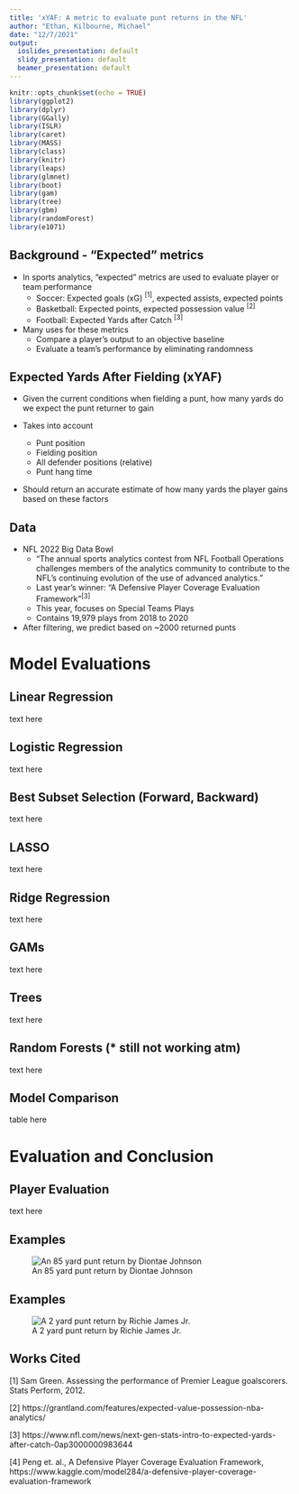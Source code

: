 ```yaml
---
title: 'xYAF: A metric to evaluate punt returns in the NFL'
author: "Ethan, Kilbourne, Michael"
date: "12/7/2021"
output:
  ioslides_presentation: default
  slidy_presentation: default
  beamer_presentation: default
---
```


```r
knitr::opts_chunk$set(echo = TRUE)
library(ggplot2)
library(dplyr)
library(GGally)
library(ISLR)
library(caret)
library(MASS)
library(class)
library(knitr)
library(leaps)
library(glmnet)
library(boot)
library(gam)
library(tree)
library(gbm)
library(randomForest)
library(e1071)

```

## Background - "Expected" metrics

- In sports analytics, "expected" metrics are used to evaluate player or team performance
  - Soccer: Expected goals (xG) $^{[1]}$, expected assists, expected points
  - Basketball: Expected points, expected possession value $^{[2]}$
  - Football: Expected Yards after Catch $^{[3]}$
  
- Many uses for these metrics
  - Compare a player's output to an objective baseline
  - Evaluate a team's performance by eliminating randomness
  
## Expected Yards After Fielding (xYAF)

- Given the current conditions when fielding a punt, how many yards do we expect the punt returner to gain

- Takes into account
  - Punt position
  - Fielding position
  - All defender positions (relative)
  - Punt hang time
  
- Should return an accurate estimate of how many yards the player gains based on these factors

## Data

- NFL 2022 Big Data Bowl
  - "The annual sports analytics contest from NFL Football Operations challenges members of the analytics community to contribute to the NFL’s continuing evolution of the use of advanced analytics."
  - Last year's winner: "A Defensive Player Coverage Evaluation Framework"$^{[3]}$
  - This year, focuses on Special Teams Plays
  - Contains 19,979 plays from 2018 to 2020
  
- After filtering, we predict based on ~2000 returned punts


# Model Evaluations

## Linear Regression

text here

## Logistic Regression

text here 

## Best Subset Selection (Forward, Backward)

text here

## LASSO

text here

## Ridge Regression

text here

## GAMs

text here

## Trees

text here

## Random Forests (* still not working atm)

text here

## Model Comparison

table here

# Evaluation and Conclusion

## Player Evaluation

text here

## Examples

![An 85 yard punt return by Diontae Johnson](https://media.giphy.com/media/eelOXCc4Xj3QuVP9mz/giphy-downsized-large.gif)

## Examples

![A 2 yard punt return by Richie James Jr.](https://media.giphy.com/media/HdE4nMCU1kqKJm3cX6/giphy-downsized-large.gif)

## Works Cited

[1] Sam Green. Assessing the performance of Premier League goalscorers. Stats
Perform, 2012.

[2] https://grantland.com/features/expected-value-possession-nba-analytics/

[3] https://www.nfl.com/news/next-gen-stats-intro-to-expected-yards-after-catch-0ap3000000983644

[4] Peng et. al., A Defensive Player Coverage Evaluation Framework, https://www.kaggle.com/model284/a-defensive-player-coverage-evaluation-framework
